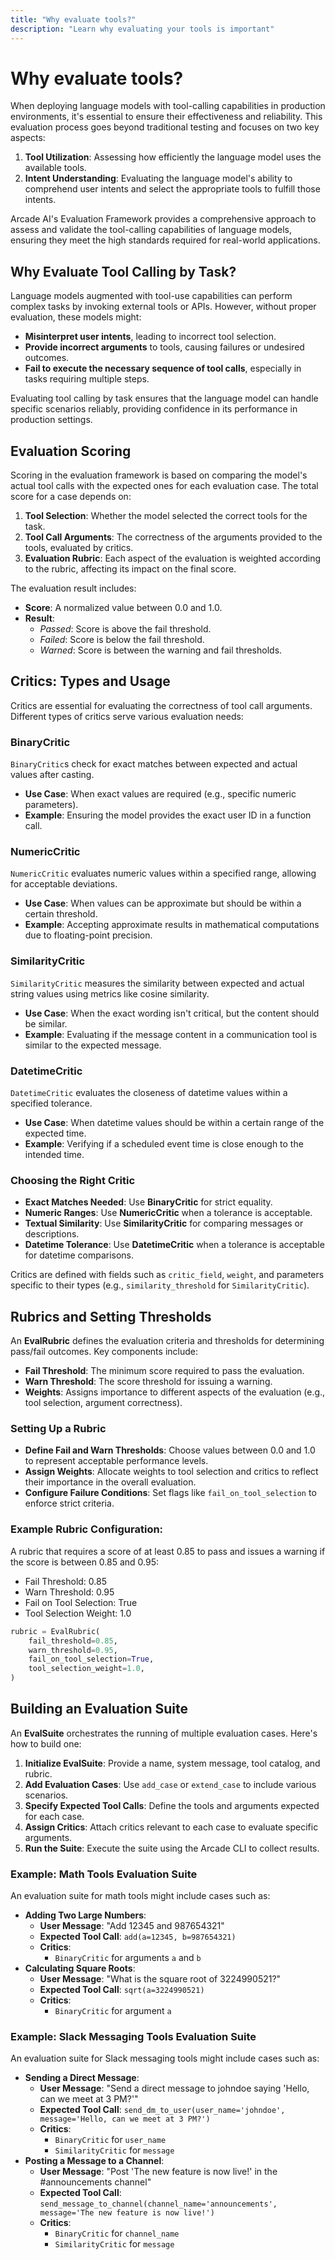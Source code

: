 ```yaml
---
title: "Why evaluate tools?"
description: "Learn why evaluating your tools is important"
---
```


# Why evaluate tools?

When deploying language models with tool-calling capabilities in production environments, it's essential to ensure their effectiveness and reliability. This evaluation process goes beyond traditional testing and focuses on two key aspects:

1. **Tool Utilization**: Assessing how efficiently the language model uses the available tools.
2. **Intent Understanding**: Evaluating the language model's ability to comprehend user intents and select the appropriate tools to fulfill those intents.

Arcade AI's Evaluation Framework provides a comprehensive approach to assess and validate the tool-calling capabilities of language models, ensuring they meet the high standards required for real-world applications.

## Why Evaluate Tool Calling by Task?

Language models augmented with tool-use capabilities can perform complex tasks by invoking external tools or APIs. However, without proper evaluation, these models might:

- **Misinterpret user intents**, leading to incorrect tool selection.
- **Provide incorrect arguments** to tools, causing failures or undesired outcomes.
- **Fail to execute the necessary sequence of tool calls**, especially in tasks requiring multiple steps.

Evaluating tool calling by task ensures that the language model can handle specific scenarios reliably, providing confidence in its performance in production settings.

## Evaluation Scoring

Scoring in the evaluation framework is based on comparing the model's actual tool calls with the expected ones for each evaluation case. The total score for a case depends on:

1. **Tool Selection**: Whether the model selected the correct tools for the task.
2. **Tool Call Arguments**: The correctness of the arguments provided to the tools, evaluated by critics.
3. **Evaluation Rubric**: Each aspect of the evaluation is weighted according to the rubric, affecting its impact on the final score.

The evaluation result includes:

- **Score**: A normalized value between 0.0 and 1.0.
- **Result**:
  - _Passed_: Score is above the fail threshold.
  - _Failed_: Score is below the fail threshold.
  - _Warned_: Score is between the warning and fail thresholds.

## Critics: Types and Usage

Critics are essential for evaluating the correctness of tool call arguments. Different types of critics serve various evaluation needs:

### BinaryCritic

`BinaryCritic`s check for exact matches between expected and actual values after casting.

- **Use Case**: When exact values are required (e.g., specific numeric parameters).
- **Example**: Ensuring the model provides the exact user ID in a function call.

### NumericCritic

`NumericCritic` evaluates numeric values within a specified range, allowing for acceptable deviations.

- **Use Case**: When values can be approximate but should be within a certain threshold.
- **Example**: Accepting approximate results in mathematical computations due to floating-point precision.

### SimilarityCritic

`SimilarityCritic` measures the similarity between expected and actual string values using metrics like cosine similarity.

- **Use Case**: When the exact wording isn't critical, but the content should be similar.
- **Example**: Evaluating if the message content in a communication tool is similar to the expected message.

### DatetimeCritic

`DatetimeCritic` evaluates the closeness of datetime values within a specified tolerance.

- **Use Case**: When datetime values should be within a certain range of the expected time.
- **Example**: Verifying if a scheduled event time is close enough to the intended time.

### Choosing the Right Critic

- **Exact Matches Needed**: Use **BinaryCritic** for strict equality.
- **Numeric Ranges**: Use **NumericCritic** when a tolerance is acceptable.
- **Textual Similarity**: Use **SimilarityCritic** for comparing messages or descriptions.
- **Datetime Tolerance**: Use **DatetimeCritic** when a tolerance is acceptable for datetime comparisons.

Critics are defined with fields such as `critic_field`, `weight`, and parameters specific to their types (e.g., `similarity_threshold` for `SimilarityCritic`).

## Rubrics and Setting Thresholds

An **EvalRubric** defines the evaluation criteria and thresholds for determining pass/fail outcomes. Key components include:

- **Fail Threshold**: The minimum score required to pass the evaluation.
- **Warn Threshold**: The score threshold for issuing a warning.
- **Weights**: Assigns importance to different aspects of the evaluation (e.g., tool selection, argument correctness).

### Setting Up a Rubric

- **Define Fail and Warn Thresholds**: Choose values between 0.0 and 1.0 to represent acceptable performance levels.
- **Assign Weights**: Allocate weights to tool selection and critics to reflect their importance in the overall evaluation.
- **Configure Failure Conditions**: Set flags like `fail_on_tool_selection` to enforce strict criteria.

### Example Rubric Configuration:

A rubric that requires a score of at least 0.85 to pass and issues a warning if the score is between 0.85 and 0.95:

- Fail Threshold: 0.85
- Warn Threshold: 0.95
- Fail on Tool Selection: True
- Tool Selection Weight: 1.0

```python
rubric = EvalRubric(
    fail_threshold=0.85,
    warn_threshold=0.95,
    fail_on_tool_selection=True,
    tool_selection_weight=1.0,
)
```

## Building an Evaluation Suite

An **EvalSuite** orchestrates the running of multiple evaluation cases. Here's how to build one:

1. **Initialize EvalSuite**: Provide a name, system message, tool catalog, and rubric.
2. **Add Evaluation Cases**: Use `add_case` or `extend_case` to include various scenarios.
3. **Specify Expected Tool Calls**: Define the tools and arguments expected for each case.
4. **Assign Critics**: Attach critics relevant to each case to evaluate specific arguments.
5. **Run the Suite**: Execute the suite using the Arcade CLI to collect results.

### Example: Math Tools Evaluation Suite

An evaluation suite for math tools might include cases such as:

- **Adding Two Large Numbers**:
  - **User Message**: "Add 12345 and 987654321"
  - **Expected Tool Call**: `add(a=12345, b=987654321)`
  - **Critics**:
    - `BinaryCritic` for arguments `a` and `b`
- **Calculating Square Roots**:
  - **User Message**: "What is the square root of 3224990521?"
  - **Expected Tool Call**: `sqrt(a=3224990521)`
  - **Critics**:
    - `BinaryCritic` for argument `a`

### Example: Slack Messaging Tools Evaluation Suite

An evaluation suite for Slack messaging tools might include cases such as:

- **Sending a Direct Message**:
  - **User Message**: "Send a direct message to johndoe saying 'Hello, can we meet at 3 PM?'"
  - **Expected Tool Call**: `send_dm_to_user(user_name='johndoe', message='Hello, can we meet at 3 PM?')`
  - **Critics**:
    - `BinaryCritic` for `user_name`
    - `SimilarityCritic` for `message`
- **Posting a Message to a Channel**:
  - **User Message**: "Post 'The new feature is now live!' in the #announcements channel"
  - **Expected Tool Call**: `send_message_to_channel(channel_name='announcements', message='The new feature is now live!')`
  - **Critics**:
    - `BinaryCritic` for `channel_name`
    - `SimilarityCritic` for `message`
